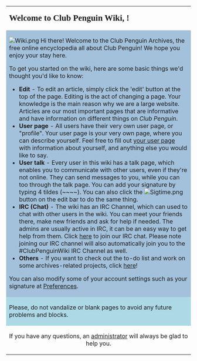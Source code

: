 {| align="center" style="background: #C3D2E3; {{roundy|10px}} border: 3px solid #527CAF; width: 80%"
|- align="center"
| colspan="2" | <big><big><font face="comic sans ms">'''Welcome to Club Penguin Wiki, {{BASEPAGENAME}}!'''</font></big></big>

|- align="left"
| style="background: #a3c1da; {{roundy|10px}} padding:5px;" colspan="2" | [[File:Wiki.png|right|link=]]
Hi there! Welcome to the Club Penguin Archives, the free online encyclopedia all about Club Penguin! We hope you enjoy your stay here.

To get you started on the wiki, here are some basic things we'd thought you'd like to know:
*'''Edit''' - To edit an article, simply click the 'edit' button at the top of the page. Editing is the act of changing a page. Your knowledge is the main reason why we are a large website. Articles are our most important pages that are informative and have information on different things on ''Club Penguin''.
*'''User page''' - All users have their very own user page, or "profile". Your user page is your very own page, where you can describe yourself. Feel free to fill out [[Special:MyPage|your user page]] with information about yourself, and anything else you would like to say.
*'''User talk''' - Every user in this wiki has a talk page, which enables you to communicate with other users, even if they're not online. They can send messages to you, while you can too through the talk page. You can add your signature by typing 4 tildes (<nowiki>~~~~</nowiki>). You can also click the [[File:Sigtime.png]] button on the edit bar to do the same thing. 
*'''IRC (Chat)''' - The wiki has an IRC Channel, which can used to chat with other users in the wiki. You can meet your friends there, make new friends and ask for help if needed. The admins are usually active in IRC, it can be an easy way to get help from them. Click [[Special:WebChat|here]] to join our IRC chat. Please note joining our IRC channel will also automatically join you to the #ClubPenguinWiki IRC Channel as well.
*'''Others''' - If you want to check out the to-do list and work on some archives-related projects, click [[Club Penguin Archives:To-do List|here]]!

You can also modify some of your account settings such as your signature at [[Special:Preferences|Preferences]].

|- align="center"

| style="background: lightblue; {{roundy|10px}}" colspan="2" |
Please, do not vandalize or blank pages to avoid any future problems and blocks.
|-
! style="background: #527CAF; {{roundyleft|10px}}" align="center" | If you have any questions, an [[Project:Administrators|administrator]] will always be glad to help you.
| style="background:#ffffff; {{roundyright|10px}}" align="left" |Thanks, and have a great time! -- [[Club Penguin Archives:Administrators|Club Penguin Archives Administration]]
|}

